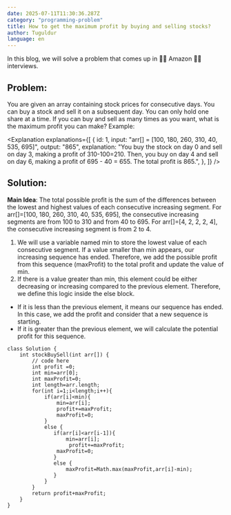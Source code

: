 ```yaml
---
date: 2025-07-11T11:30:36.287Z
category: "programming-problem"
title: How to get the maximum profit by buying and selling stocks?
author: Tuguldur
language: en
---
```


In this blog, we will solve a problem that comes up in 🌳🌳 Amazon 🌳🌳 interviews.

## Problem:

You are given an array containing stock prices for consecutive days. You can buy a stock and sell it on a subsequent day. You can only hold one share at a time. If you can buy and sell as many times as you want, what is the maximum profit you can make?
Example:

<Explanation
  explanations={[
    {
      id: 1,
      input: "arr[] = [100, 180, 260, 310, 40, 535, 695]",
      output: "865",
      explanation:
        "You buy the stock on day 0 and sell on day 3, making a profit of 310-100=210. Then, you buy on day 4 and sell on day 6, making a profit of 695 - 40 = 655. The total profit is 865.",
    },
  ]}
/>
## Solution:

**Main Idea**: The total possible profit is the sum of the differences between
the lowest and highest values of each consecutive increasing segment. For arr[]=[100,
180, 260, 310, 40, 535, 695], the consecutive increasing segments are from 100 to
310 and from 40 to 695. For arr[]=[4, 2, 2, 2, 4], the consecutive increasing segment
is from 2 to 4.

1. We will use a variable named min to store the lowest value of each
   consecutive segment. If a value smaller than min appears, our increasing sequence
   has ended. Therefore, we add the possible profit from this sequence (maxProfit) to
   the total profit and update the value of min.
2. If there is a value greater than min,
   this element could be either decreasing or increasing compared to the previous element.
   Therefore, we define this logic inside the else block.

- If it is less than the previous
  element, it means our sequence has ended. In this case, we add the profit and consider
  that a new sequence is starting.
- If it is greater than the previous element, we will
  calculate the potential profit for this sequence.

```
class Solution {
    int stockBuySell(int arr[]) {
        // code here
        int profit =0;
        int min=arr[0];
        int maxProfit=0;
        int length=arr.length;
        for(int i=1;i<length;i++){
            if(arr[i]<min){
                min=arr[i];
                profit+=maxProfit;
                maxProfit=0;
            }
            else {
               if(arr[i]<arr[i-1]){
                   min=arr[i];
                    profit+=maxProfit;
                maxProfit=0;
               }
               else {
                   maxProfit=Math.max(maxProfit,arr[i]-min);
               }
            }
        }
        return profit+maxProfit;
    }
}
```
